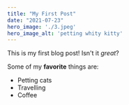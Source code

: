 ```yaml
---
title: "My First Post"
date: "2021-07-23"
hero_image: './3.jpeg'
hero_image_alt: 'petting whity kitty'
---
```


This is my first blog post! Isn't it *great*?

Some of my **favorite** things are:

* Petting cats
* Travelling
* Coffee